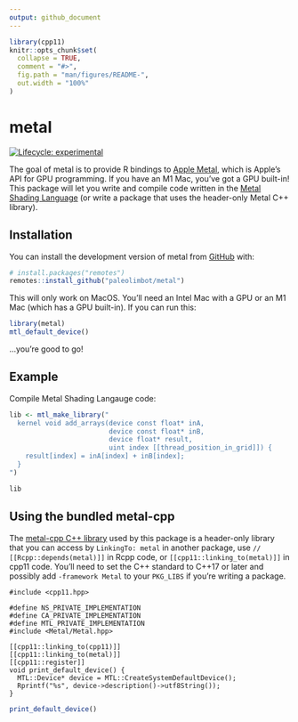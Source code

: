 ```yaml
---
output: github_document
---
```


<!-- README.md is generated from README.Rmd. Please edit that file -->

```r
library(cpp11)
knitr::opts_chunk$set(
  collapse = TRUE,
  comment = "#>",
  fig.path = "man/figures/README-",
  out.width = "100%"
)
```

# metal

<!-- badges: start -->
[![Lifecycle: experimental](https://img.shields.io/badge/lifecycle-experimental-orange.svg)](https://lifecycle.r-lib.org/articles/stages.html#experimental)
<!-- badges: end -->

The goal of metal is to provide R bindings to [Apple Metal](https://developer.apple.com/metal/), which is Apple's API for GPU programming. If you have an M1 Mac, you've got a GPU built-in! This package will let you write and compile code written in the [Metal Shading Language](https://developer.apple.com/metal/Metal-Shading-Language-Specification.pdf) (or write a package that uses the header-only Metal C++ library).

## Installation

You can install the development version of metal from [GitHub](https://github.com/) with:

``` r
# install.packages("remotes")
remotes::install_github("paleolimbot/metal")
```

This will only work on MacOS. You'll need an Intel Mac with a GPU or an M1 Mac (which has a GPU built-in). If you can run this:

```r
library(metal)
mtl_default_device()
```

...you're good to go!

## Example

Compile Metal Shading Langauge code:

```r
lib <- mtl_make_library("
  kernel void add_arrays(device const float* inA,
                         device const float* inB,
                         device float* result,
                         uint index [[thread_position_in_grid]]) {
    result[index] = inA[index] + inB[index];
  }
")

lib
```

## Using the bundled metal-cpp

The [metal-cpp C++ library](https://developer.apple.com/metal/cpp/) used by this package is a header-only library that you can access by `LinkingTo: metal` in another package, use `// [[Rcpp::depends(metal)]]` in Rcpp code, or `[[cpp11::linking_to(metal)]]` in cpp11 code. You'll need to set the C++ standard to C++17 or later and possibly add `-framework Metal` to your `PKG_LIBS` if you're writing a package.

```cpp11
#include <cpp11.hpp>

#define NS_PRIVATE_IMPLEMENTATION
#define CA_PRIVATE_IMPLEMENTATION
#define MTL_PRIVATE_IMPLEMENTATION
#include <Metal/Metal.hpp>

[[cpp11::linking_to(cpp11)]]
[[cpp11::linking_to(metal)]]
[[cpp11::register]]
void print_default_device() {
  MTL::Device* device = MTL::CreateSystemDefaultDevice();
  Rprintf("%s", device->description()->utf8String());
}
```

```r
print_default_device()
```
